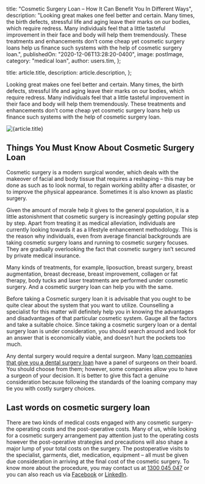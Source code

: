 
  title: "Cosmetic Surgery Loan – How It Can Benefit You In Different Ways",
  description:
    "Looking great makes one feel better and certain. Many times, the birth defects, stressful life and aging leave their marks on our bodies, which require redress. Many individuals feel that a little tasteful improvement in their face and body will help them tremendously. These treatments and enhancements don’t come cheap yet cosmetic surgery loans help us finance such systems with the help of cosmetic surgery loan.",
  publishedOn: "2020-12-06T13:28:20-0400",
  image: postImage,
  category: "medical loan",
  author: users.tim,
};

  title: article.title,
  description: article.description,
};


Looking great makes one feel better and certain. Many times, the birth defects, stressful life and aging leave their marks on our bodies, which require redress. Many individuals feel that a little tasteful improvement in their face and body will help them tremendously. These treatments and enhancements don’t come cheap yet cosmetic surgery loans help us finance such systems with the help of cosmetic surgery loan.

<Image src={postImage} alt={article.title} />

## Things You Must Know About Cosmetic Surgery Loan

Cosmetic surgery is a modern surgical wonder, which deals with the makeover of facial and body tissue that requires a reshaping – this may be done as such as to look normal, to regain working ability after a disaster, or to improve the physical appearance. Sometimes it is also known as plastic surgery.

Given the amount of morale help it gives to the general population, it is a little astonishment that cosmetic surgery is increasingly getting popular step by step. Apart from treating it as medical alleviation, individuals are currently looking towards it as a lifestyle enhancement methodology. This is the reason why individuals, even from average financial backgrounds are taking cosmetic surgery loans and running to cosmetic surgery focuses. They are gradually overlooking the fact that cosmetic surgery isn’t secured by private medical insurance.

Many kinds of treatments, for example, liposuction, breast surgery, breast augmentation, breast decrease, breast improvement, collagen or fat therapy, body tucks and laser treatments are performed under cosmetic surgery. And a cosmetic surgery loan can help you with the same.

Before taking a Cosmetic surgery loan it is advisable that you ought to be quite clear about the system that you want to utilize. Counselling a specialist for this matter will definitely help you in knowing the advantages and disadvantages of that particular cosmetic system. Gauge all the factors and take a suitable choice. Since taking a cosmetic surgery loan or a dental surgery loan is under consideration, you should search around and look for an answer that is economically viable, and doesn’t hurt the pockets too much.

Any dental surgery would require a dental surgeon. Many l[oan companies that give you a dental surgery loan](https://tlc.com.au/category/dental-surgery-loans/) have a panel of surgeons on their board. You should choose from them; however, some companies allow you to have a surgeon of your decision. It is better to give this fact a genuine consideration because following the standards of the loaning company may tie you with costly surgery choices.

## Last words on cosmetic surgery loan

There are two kinds of medical costs engaged with any cosmetic surgery-the operating costs and the post-operative costs. Many of us, while looking for a cosmetic surgery arrangement pay attention just to the operating costs however the post-operative strategies and precautions will also shape a major lump of your total costs on the surgery. The postoperative visits to the specialist, garments, diet, medication, equipment – all must be given due consideration in arriving at the final cost of the cosmetic surgery. To know more about the procedure, you may contact us at [1300 045 047](https://tlc.com.au/apply-now/) or you can also reach us via [Facebook](https://www.facebook.com/totallifestylecredit/) or [LinkedIn](https://www.linkedin.com/company/tlc-total-lifestyle-credit/).
